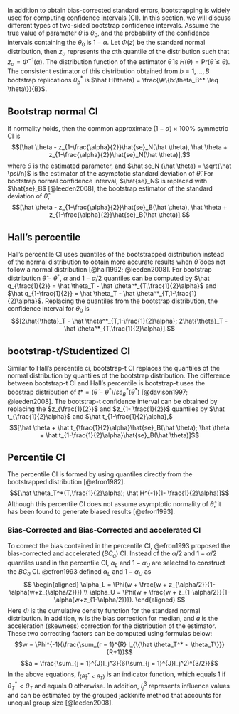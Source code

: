 In addition to obtain bias-corrected standard errors, bootstrapping is widely used for computing confidence intervals (CI). In this section, we will discuss different types of two-sided bootstrap confidence intervals. Assume the true value of parameter $\theta$ is $\theta_0$, and the probability of the confidence intervals containing the $\theta_0$ is $1-\alpha$. Let $\Phi(z)$ be the standard normal distribution, then $z_\alpha$ represents the $\alpha$th quantile of the distribution such that $z_\alpha = \Phi^{-1}(\alpha)$. The distribution function of the estimator $\hat \theta$ is $H(\theta) = \text{Pr}(\hat\theta \leq\theta)$. The consistent estimator of this distribution obtained from $b = 1,..., B$ bootstrap replications $\theta_b^*$ is $\hat H(\theta) = \frac{\#\{b:\theta_B^* \leq \theta\}}{B}$.

## Bootstrap normal CI

If normality holds, then the common approximate $(1-\alpha) \times 100\%$ symmetric CI is $$[\hat \theta - z_{1-\frac{\alpha}{2}}\hat{se}_N(\hat \theta), \hat \theta + z_{1-\frac{\alpha}{2}}\hat{se}_N(\hat \theta)],$$ where $\hat \theta$ is the estimated parameter, and $\hat se_N (\hat \theta) = \sqrt{\hat \psi/n}$ is the estimator of the asymptotic standard deviation of $\hat \theta$. For bootstrap normal confidence interval, $\hat{se}_N$ is replaced with $\hat{se}_B$ [@leeden2008], the bootstrap estimator of the standard deviation of $\hat \theta$, $$[\hat \theta - z_{1-\frac{\alpha}{2}}\hat{se}_B(\hat \theta), \hat \theta + z_{1-\frac{\alpha}{2}}\hat{se}_B(\hat \theta)].$$

## Hall's percentile

Hall's percentile CI uses quantiles of the bootstrapped distribution instead of the normal distribution to obtain more accurate results when $\hat \theta$ does not follow a normal distribution [@hall1992; @leeden2008]. For bootstrap distribution $\hat \theta - \theta^ *$, $\alpha$ and $1-\alpha/2$ quantiles can be computed by $\hat q_{\frac{1}{2}} = \hat \theta_T - \hat \theta^*_{T,\frac{1}{2}\alpha}$ and $\hat q_{1-\frac{1}{2}} = \hat \theta_T - \hat \theta^*_{T,1-\frac{1}{2}\alpha}$. Replacing the quantiles from the bootstrap distribution, the confidence interval for $\theta_0$ is $$[2\hat{\theta}_T - \hat \theta^*_{T,1-\frac{1}{2}\alpha}; 2\hat{\theta}_T - \hat \theta^*_{T,\frac{1}{2}\alpha}].$$

## bootstrap-t/Studentized CI

Similar to Hall's percentile ci, bootstrap-t CI replaces the quantiles of the normal distribution by quantiles of the bootstrap distribution. The difference between bootstrap-t CI and Hall's percentile is bootstrap-t uses the boostrap distribution of $t* = (\hat \theta - \theta ^*)/se_B^*(\theta^*)$ [@davison1997; @leeden2008]. The bootstrap-t confidence interval can be obtained by replacing the $z_{\frac{1}{2}}$ and $z_{1- \frac{1}{2}}$ quantiles by $\hat t_{\frac{1}{2}\alpha}$ and $\hat t_{1-\frac{1}{2}\alpha},$
$$[\hat \theta + \hat t_{\frac{1}{2}\alpha}\hat{se}_B(\hat \theta); \hat \theta + \hat t_{1-\frac{1}{2}\alpha}\hat{se}_B(\hat \theta)]$$

## Percentile CI

The percentile CI is formed by using quantiles directly from the bootstrapped distribution [@efron1982]. $$[\hat \theta_T^*(T,\frac{1}{2}\alpha); \hat H^{-1}(1- \frac{1}{2}\alpha)]$$ Although this percentile CI does not assume asymptotic normality of $\hat \theta$, it has been found to generate biased results [@efron1993].

### Bias-Corrected and Bias-Corrected and accelerated CI

To correct the bias contained in the percentile CI, @efron1993 proposed the bias-corrected and accelerated ($BC_a$) CI. Instead of the $\alpha/2$ and $1-\alpha/2$ quantiles used in the percentile CI, $\alpha_L$ and $1-\alpha_U$ are selected to construct the $BC_a$ CI. @efron1993 defined $\alpha_L$ and $1-\alpha_U$ as
$$
  \begin{aligned}
\alpha_L = \Phi(w + \frac{w + z_{\alpha/2}}{1- \alpha(w+z_{\alpha/2})}) \\
\alpha_U = \Phi(w + \frac{w + z_{1-\alpha/2}}{1- \alpha(w+z_{1-\alpha/2})}).
  \end{aligned}
$$
Here $\Phi$ is the cumulative density function for the standard normal distribution. In addition, $w$ is the bias correction for median, and $a$ is the acceleration (skewness) correction for the distribution of the estimator. These two correcting factors can be computed using formulas below:
$$w = \Phi^{-1}(\frac{\sum_{r = 1}^{R} I_{\{\hat \theta_T^* < \theta_T\}}}{R+1})$$
$$a = \frac{\sum_{j = 1}^{J}l_j^3}{6(\sum_{j = 1}^{J}l_j^2)^{3/2}}$$
In the above equations, $I_{\{\hat \theta_T^* < \theta_T\}}$ is an indicator function, which equals 1 if $\theta_T^* < \theta_T$ and equals 0 otherwise. In addition, $l_j^3$ represents influence values and can be estimated by the grouped jackknife method that accounts for unequal group size [@leeden2008].  
<!-- $$[\hat H^{-1}(\Phi(z[\frac{1}{2}\alpha])); \hat H^{-1}(\Phi(z[1-\frac{1}{2}\alpha]))]$$ -->